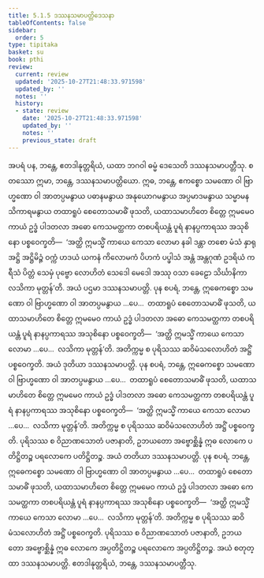 ```yaml
---
title: 5.1.5 ဒဿနသမာပတ္တိဒေသနာ
tableOfContents: false
sidebar:
  order: 5
type: tipitaka
basket: su
book: pthi
review:
  current: review
  updated: '2025-10-27T21:48:33.971598'
  updated_by: ''
  notes: ''
  history:
  - state: review
    date: '2025-10-27T21:48:33.971598'
    updated_by: ''
    notes: ''
    previous_state: draft
---
```



<ReviewStatus review={frontmatter.review} showDetails={true} />

<HypothesisAnnotation frontmatter={frontmatter} />

<DynamicBreadcrumb />

<Division number="149" book="pthi" e="ch" v="8" p="86">

<Paragraph number="306" book="pthi">
အပရံ ပန, ဘန္တေ, ဧတဒါနုတ္တရိယံ, ယထာ ဘဂဝါ ဓမ္မံ ဒေသေတိ ဒဿနသမာပတ္တီသု. စတဿော ဣမာ, ဘန္တေ, ဒဿနသမာပတ္တိယော. ဣဓ, ဘန္တေ, ဧကစ္စော သမဏော ဝါ ဗြာဟ္မဏော ဝါ အာတပ္ပမနွာယ ပဓာနမနွာယ အနုယောဂမနွာယ အပ္ပမာဒမနွာယ သမ္မာမနသိကာရမနွာယ တထာရူပံ စေတောသမာဓိံ ဖုသတိ, ယထာသမာဟိတေ စိတ္တေ ဣမမေဝ ကာယံ ဥဒ္ဓံ ပါဒတလာ အဓော ကေသမတ္ထကာ တစပရိယန္တံ ပူရံ နာနပ္ပကာရဿ အသုစိနော ပစ္စဝေက္ခတိ—  ‘အတ္ထိ ဣမသ္မိံ ကာယေ ကေသာ လောမာ နခါ ဒန္တာ တစော မံသံ နှာရု အဋ္ဌိ အဋ္ဌိမိဉ္ဇံ ဝက္ကံ ဟဒယံ ယကနံ ကိလောမကံ ပိဟကံ ပပ္ဖါသံ အန္တံ အန္တဂုဏံ ဥဒရိယံ ကရီသံ ပိတ္တံ သေမှံ ပုဗ္ဗော လောဟိတံ သေဒေါ မေဒေါ အဿု ဝသာ ခေဠော သိင်္ဃာနိကာ လသိကာ မုတ္တန်’တိ. အယံ ပဌမာ ဒဿနသမာပတ္တိ.
</Paragraph>

<Paragraph number="307" book="pthi">
ပုန စပရံ, ဘန္တေ, ဣဓေကစ္စော သမဏော ဝါ ဗြာဟ္မဏော ဝါ အာတပ္ပမနွာယ …ပေ…  တထာရူပံ စေတောသမာဓိံ ဖုသတိ, ယထာသမာဟိတေ စိတ္တေ ဣမမေဝ ကာယံ ဥဒ္ဓံ ပါဒတလာ အဓော ကေသမတ္ထကာ တစပရိယန္တံ ပူရံ နာနပ္ပကာရဿ အသုစိနော ပစ္စဝေက္ခတိ—  ‘အတ္ထိ ဣမသ္မိံ ကာယေ ကေသာ လောမာ …ပေ…  လသိကာ မုတ္တန်’တိ. အတိက္ကမ္မ စ ပုရိသဿ ဆဝိမံသလောဟိတံ အဋ္ဌိံ ပစ္စဝေက္ခတိ. အယံ ဒုတိယာ ဒဿနသမာပတ္တိ.
</Paragraph>

<Paragraph number="308" book="pthi">
ပုန စပရံ, ဘန္တေ, ဣဓေကစ္စော သမဏော ဝါ ဗြာဟ္မဏော ဝါ အာတပ္ပမနွာယ …ပေ…  တထာရူပံ စေတောသမာဓိံ ဖုသတိ, ယထာသမာဟိတေ စိတ္တေ ဣမမေဝ ကာယံ ဥဒ္ဓံ ပါဒတလာ အဓော ကေသမတ္ထကာ တစပရိယန္တံ ပူရံ နာနပ္ပကာရဿ အသုစိနော ပစ္စဝေက္ခတိ—  ‘အတ္ထိ ဣမသ္မိံ ကာယေ ကေသာ လောမာ …ပေ…  လသိကာ မုတ္တန်’တိ. အတိက္ကမ္မ စ ပုရိသဿ ဆဝိမံသလောဟိတံ အဋ္ဌိံ ပစ္စဝေက္ခတိ. ပုရိသဿ စ ဝိညာဏသောတံ ပဇာနာတိ, ဥဘယတော အဗ္ဗောစ္ဆိန္နံ ဣဓ လောကေ ပတိဋ္ဌိတဉ္စ ပရလောကေ ပတိဋ္ဌိတဉ္စ. အယံ တတိယာ ဒဿနသမာပတ္တိ.
</Paragraph>

<Paragraph number="309" book="pthi">
ပုန စပရံ, ဘန္တေ, ဣဓေကစ္စော သမဏော ဝါ ဗြာဟ္မဏော ဝါ အာတပ္ပမနွာယ …ပေ…  တထာရူပံ စေတောသမာဓိံ ဖုသတိ, ယထာသမာဟိတေ စိတ္တေ ဣမမေဝ ကာယံ ဥဒ္ဓံ ပါဒတလာ အဓော ကေသမတ္ထကာ တစပရိယန္တံ ပူရံ နာနပ္ပကာရဿ အသုစိနော ပစ္စဝေက္ခတိ—  ‘အတ္ထိ ဣမသ္မိံ ကာယေ ကေသာ လောမာ …ပေ…  လသိကာ မုတ္တန်’တိ. အတိက္ကမ္မ စ ပုရိသဿ ဆဝိမံသလောဟိတံ အဋ္ဌိံ ပစ္စဝေက္ခတိ. ပုရိသဿ စ ဝိညာဏသောတံ ပဇာနာတိ, ဥဘယတော အဗ္ဗောစ္ဆိန္နံ ဣဓ လောကေ အပ္ပတိဋ္ဌိတဉ္စ ပရလောကေ အပ္ပတိဋ္ဌိတဉ္စ. အယံ စတုတ္ထာ ဒဿနသမာပတ္တိ. ဧတဒါနုတ္တရိယံ, ဘန္တေ, ဒဿနသမာပတ္တီသု.
</Paragraph>
</Division>